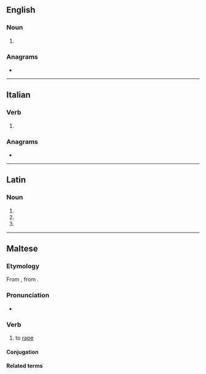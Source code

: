 ==English==

===Noun===
{{head|en|noun form}}

# {{plural of|en|stuprum}}

===Anagrams===
* {{anagrams|en|a=aprstu|prutas|raptus}}

----

==Italian==

===Verb===
{{head|it|verb form}}

# {{inflection of|it|stuprare||3|s|pres|indc|;|2|s|impr}}

===Anagrams===
* {{anagrams|it|a=aprstu|raptus}}

----

==Latin==

===Noun===
{{la-noun-form|stupra}}

# {{inflection of|la|stuprum||nom|p}}
# {{inflection of|la|stuprum||acc|p}}
# {{inflection of|la|stuprum||voc|p}}

----

==Maltese==

===Etymology===
From {{bor|mt|it|stuprare}}, from {{der|mt|la|stupro|stuprare}}.

===Pronunciation===
* {{IPA|mt|/ˈstuːp.ra/}}

===Verb===
{{mt-verb|jistupra|stuprat||stuprar}}

# to [[rape]] {{gloss|force sexual intercourse on}}

====Conjugation====
{{mt-conj/loan}}

====Related terms====
{{col4|mt|stupratur|stupru}}